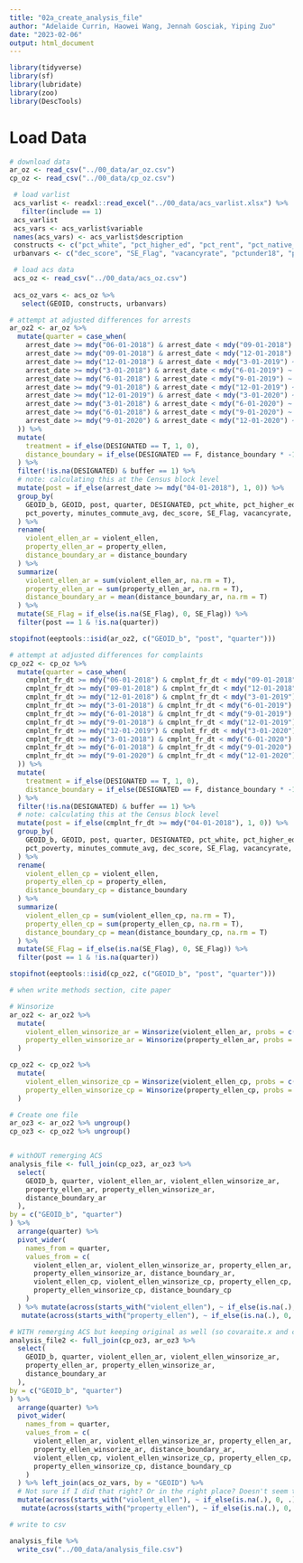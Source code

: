 ```yaml
---
title: "02a_create_analysis_file"
author: "Adelaide Currin, Haowei Wang, Jennah Gosciak, Yiping Zuo"
date: "2023-02-06"
output: html_document
---
```


```r
library(tidyverse)
library(sf)
library(lubridate)
library(zoo)
library(DescTools)
```

# Load Data

```r
# download data
ar_oz <- read_csv("../00_data/ar_oz.csv")
cp_oz <- read_csv("../00_data/cp_oz.csv")

```

```r
 # load varlist
 acs_varlist <- readxl::read_excel("../00_data/acs_varlist.xlsx") %>%
   filter(include == 1)
 acs_varlist
 acs_vars <- acs_varlist$variable
 names(acs_vars) <- acs_varlist$description
 constructs <- c("pct_white", "pct_higher_ed", "pct_rent", "pct_native_hc_covered", "pct_poverty", "minutes_commute_avg")
 urbanvars <- c("dec_score", "SE_Flag", "vacancyrate", "pctunder18", "pctover64")

```

```r
 # load acs data
 acs_oz <- read_csv("../00_data/acs_oz.csv")
 
 acs_oz_vars <- acs_oz %>%
   select(GEOID, constructs, urbanvars)

```

```r
# attempt at adjusted differences for arrests
ar_oz2 <- ar_oz %>%
  mutate(quarter = case_when(
    arrest_date >= mdy("06-01-2018") & arrest_date < mdy("09-01-2018") ~ 1,
    arrest_date >= mdy("09-01-2018") & arrest_date < mdy("12-01-2018") ~ 2,
    arrest_date >= mdy("12-01-2018") & arrest_date < mdy("3-01-2019") ~ 3,
    arrest_date >= mdy("3-01-2018") & arrest_date < mdy("6-01-2019") ~ 4,
    arrest_date >= mdy("6-01-2018") & arrest_date < mdy("9-01-2019") ~ 5,
    arrest_date >= mdy("9-01-2018") & arrest_date < mdy("12-01-2019") ~ 6,
    arrest_date >= mdy("12-01-2019") & arrest_date < mdy("3-01-2020") ~ 7,
    arrest_date >= mdy("3-01-2018") & arrest_date < mdy("6-01-2020") ~ 8,
    arrest_date >= mdy("6-01-2018") & arrest_date < mdy("9-01-2020") ~ 9,
    arrest_date >= mdy("9-01-2020") & arrest_date < mdy("12-01-2020") ~ 10
  )) %>%
  mutate(
    treatment = if_else(DESIGNATED == T, 1, 0),
    distance_boundary = if_else(DESIGNATED == F, distance_boundary * -1, distance_boundary)
  ) %>%
  filter(!is.na(DESIGNATED) & buffer == 1) %>%
  # note: calculating this at the Census block level
  mutate(post = if_else(arrest_date >= mdy("04-01-2018"), 1, 0)) %>%
  group_by(
    GEOID_b, GEOID, post, quarter, DESIGNATED, pct_white, pct_higher_ed, pct_rent, pct_native_hc_covered,
    pct_poverty, minutes_commute_avg, dec_score, SE_Flag, vacancyrate, pctunder18, pctover64, buffer
  ) %>%
  rename(
    violent_ellen_ar = violent_ellen,
    property_ellen_ar = property_ellen,
    distance_boundary_ar = distance_boundary
  ) %>%
  summarize(
    violent_ellen_ar = sum(violent_ellen_ar, na.rm = T),
    property_ellen_ar = sum(property_ellen_ar, na.rm = T),
    distance_boundary_ar = mean(distance_boundary_ar, na.rm = T)
  ) %>%
  mutate(SE_Flag = if_else(is.na(SE_Flag), 0, SE_Flag)) %>%
  filter(post == 1 & !is.na(quarter))

stopifnot(eeptools::isid(ar_oz2, c("GEOID_b", "post", "quarter")))
```

```r
# attempt at adjusted differences for complaints
cp_oz2 <- cp_oz %>%
  mutate(quarter = case_when(
    cmplnt_fr_dt >= mdy("06-01-2018") & cmplnt_fr_dt < mdy("09-01-2018") ~ 1,
    cmplnt_fr_dt >= mdy("09-01-2018") & cmplnt_fr_dt < mdy("12-01-2018") ~ 2,
    cmplnt_fr_dt >= mdy("12-01-2018") & cmplnt_fr_dt < mdy("3-01-2019") ~ 3,
    cmplnt_fr_dt >= mdy("3-01-2018") & cmplnt_fr_dt < mdy("6-01-2019") ~ 4,
    cmplnt_fr_dt >= mdy("6-01-2018") & cmplnt_fr_dt < mdy("9-01-2019") ~ 5,
    cmplnt_fr_dt >= mdy("9-01-2018") & cmplnt_fr_dt < mdy("12-01-2019") ~ 6,
    cmplnt_fr_dt >= mdy("12-01-2019") & cmplnt_fr_dt < mdy("3-01-2020") ~ 7,
    cmplnt_fr_dt >= mdy("3-01-2018") & cmplnt_fr_dt < mdy("6-01-2020") ~ 8,
    cmplnt_fr_dt >= mdy("6-01-2018") & cmplnt_fr_dt < mdy("9-01-2020") ~ 9,
    cmplnt_fr_dt >= mdy("9-01-2020") & cmplnt_fr_dt < mdy("12-01-2020") ~ 10
  )) %>%
  mutate(
    treatment = if_else(DESIGNATED == T, 1, 0),
    distance_boundary = if_else(DESIGNATED == F, distance_boundary * -1, distance_boundary)
  ) %>%
  filter(!is.na(DESIGNATED) & buffer == 1) %>%
  # note: calculating this at the Census block level
  mutate(post = if_else(cmplnt_fr_dt >= mdy("04-01-2018"), 1, 0)) %>%
  group_by(
    GEOID_b, GEOID, post, quarter, DESIGNATED, pct_white, pct_higher_ed, pct_rent, pct_native_hc_covered,
    pct_poverty, minutes_commute_avg, dec_score, SE_Flag, vacancyrate, pctunder18, pctover64, buffer
  ) %>%
  rename(
    violent_ellen_cp = violent_ellen,
    property_ellen_cp = property_ellen,
    distance_boundary_cp = distance_boundary
  ) %>%
  summarize(
    violent_ellen_cp = sum(violent_ellen_cp, na.rm = T),
    property_ellen_cp = sum(property_ellen_cp, na.rm = T),
    distance_boundary_cp = mean(distance_boundary_cp, na.rm = T)
  ) %>%
  mutate(SE_Flag = if_else(is.na(SE_Flag), 0, SE_Flag)) %>%
  filter(post == 1 & !is.na(quarter))

stopifnot(eeptools::isid(cp_oz2, c("GEOID_b", "post", "quarter")))

# when write methods section, cite paper
```

```r
# Winsorize
ar_oz2 <- ar_oz2 %>%
  mutate(
    violent_ellen_winsorize_ar = Winsorize(violent_ellen_ar, probs = c(0.01, 0.99)),
    property_ellen_winsorize_ar = Winsorize(property_ellen_ar, probs = c(0.01, 0.99))
  )

cp_oz2 <- cp_oz2 %>%
  mutate(
    violent_ellen_winsorize_cp = Winsorize(violent_ellen_cp, probs = c(0.01, 0.99)),
    property_ellen_winsorize_cp = Winsorize(property_ellen_cp, probs = c(0.01, 0.99))
  ) 
```


```r
# Create one file
ar_oz3 <- ar_oz2 %>% ungroup()
cp_oz3 <- cp_oz2 %>% ungroup()


# withOUT remerging ACS
analysis_file <- full_join(cp_oz3, ar_oz3 %>%
  select(
    GEOID_b, quarter, violent_ellen_ar, violent_ellen_winsorize_ar,
    property_ellen_ar, property_ellen_winsorize_ar,
    distance_boundary_ar
  ),
by = c("GEOID_b", "quarter")
) %>%
  arrange(quarter) %>%
  pivot_wider(
    names_from = quarter,
    values_from = c(
      violent_ellen_ar, violent_ellen_winsorize_ar, property_ellen_ar,
      property_ellen_winsorize_ar, distance_boundary_ar,
      violent_ellen_cp, violent_ellen_winsorize_cp, property_ellen_cp,
      property_ellen_winsorize_cp, distance_boundary_cp
    )
  ) %>% mutate(across(starts_with("violent_ellen"), ~ if_else(is.na(.), 0, .))) %>%
   mutate(across(starts_with("property_ellen"), ~ if_else(is.na(.), 0, .)))

# WITH remerging ACS but keeping original as well (so covaraite.x and covariate.y)
analysis_file2 <- full_join(cp_oz3, ar_oz3 %>%
  select(
    GEOID_b, quarter, violent_ellen_ar, violent_ellen_winsorize_ar,
    property_ellen_ar, property_ellen_winsorize_ar,
    distance_boundary_ar
  ),
by = c("GEOID_b", "quarter")
) %>%
  arrange(quarter) %>%
  pivot_wider(
    names_from = quarter,
    values_from = c(
      violent_ellen_ar, violent_ellen_winsorize_ar, property_ellen_ar,
      property_ellen_winsorize_ar, distance_boundary_ar,
      violent_ellen_cp, violent_ellen_winsorize_cp, property_ellen_cp,
      property_ellen_winsorize_cp, distance_boundary_cp
    )
  ) %>% left_join(acs_oz_vars, by = "GEOID") %>%
  # Not sure if I did that right? Or in the right place? Doesn't seem to do anything?
  mutate(across(starts_with("violent_ellen"), ~ if_else(is.na(.), 0, .))) %>%
   mutate(across(starts_with("property_ellen"), ~ if_else(is.na(.), 0, .)))

```

```r
# write to csv

analysis_file %>%
  write_csv("../00_data/analysis_file.csv")
```





